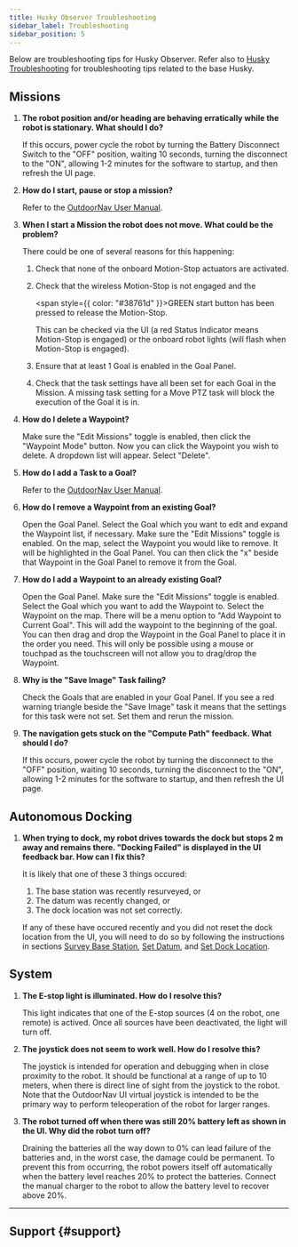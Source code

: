 ```yaml
---
title: Husky Observer Troubleshooting
sidebar_label: Troubleshooting
sidebar_position: 5
---
```



Below are troubleshooting tips for Husky Observer. Refer also to [Husky Troubleshooting](../../../robots/outdoor_robots/husky/troubleshooting_husky) for
troubleshooting tips related to the base Husky.

## Missions

1. **The robot position and/or heading are behaving erratically
   while the robot is stationary. What should I do?**

   If this occurs, power cycle the robot by turning the Battery Disconnect Switch
   to the "OFF" position, waiting 10 seconds, turning the disconnect to the
   "ON", allowing 1-2 minutes for the software to startup, and then refresh
   the UI page.

1. **How do I start, pause or stop a mission?**

   Refer to the [OutdoorNav User Manual](/docs_outdoornav_user_manual/web_user_interface/ui_autonomous_mode#mission-execution).

1. **When I start a Mission the robot does not move. What could be the problem?**

   There could be one of several reasons for this happening:

   1. Check that none of the onboard Motion-Stop actuators are activated.
   1. Check that the wireless Motion-Stop is not engaged and the

      <span style={{ color: "#38761d" }}>GREEN</span> start button has been pressed to release the Motion-Stop.

      This can be checked via the UI (a red Status Indicator means Motion-Stop is
      engaged) or the onboard robot lights (will flash when Motion-Stop is engaged).

   1. Ensure that at least 1 Goal is enabled in the Goal Panel.

   1. Check that the task settings have all been set for each Goal in the Mission.
      A missing task setting for a Move PTZ task will block the execution of the Goal
      it is in.

1. **How do I delete a Waypoint?**

   Make sure the "Edit Missions" toggle is enabled, then click the "Waypoint Mode"
   button. Now you can click the Waypoint you wish to delete. A dropdown list will
   appear. Select "Delete".

1. **How do I add a Task to a Goal?**

   Refer to the [OutdoorNav User Manual](/docs_outdoornav_user_manual/web_user_interface/ui_autonomous_mode#add-task).

1. **How do I remove a Waypoint from an existing Goal?**

   Open the Goal Panel. Select the Goal which you want to edit and expand the
   Waypoint list, if necessary. Make sure the "Edit Missions" toggle is
   enabled. On the map, select the Waypoint you would like to remove. It will
   be highlighted in the Goal Panel. You can then click the "x" beside that
   Waypoint in the Goal Panel to remove it from the Goal.

1. **How do I add a Waypoint to an already existing Goal?**

   Open the Goal Panel. Make sure the "Edit Missions" toggle is enabled.
   Select the Goal which you want to add the Waypoint to. Select the Waypoint
   on the map. There will be a menu option to "Add Waypoint to Current Goal".
   This will add the waypoint to the beginning of the goal. You can then drag
   and drop the Waypoint in the Goal Panel to place it in the order you need.
   This will only be possible using a mouse or touchpad as the touchscreen
   will not allow you to drag/drop the Waypoint.

1. **Why is the "Save Image" Task failing?**

   Check the Goals that are enabled in your Goal Panel. If you see a red
   warning triangle beside the "Save Image" task it means that the
   settings for this task were not set. Set them and rerun the mission.

1. **The navigation gets stuck on the "Compute Path" feedback. What should I do?**

   If this occurs, power cycle the robot by turning the disconnect to the
   "OFF" position, waiting 10 seconds, turning the disconnect to the "ON",
   allowing 1-2 minutes for the software to startup, and then refresh the
   UI page.

## Autonomous Docking

1. **When trying to dock, my robot drives towards the dock but stops
   2 m away and remains there. "Docking Failed" is displayed in the UI
   feedback bar. How can I fix this?**

   It is likely that one of these 3 things occured:

   1. The base station was recently resurveyed, or
   1. The datum was recently changed, or
   1. The dock location was not set correctly.

   If any of these have occured recently and you did not reset the dock location
   from the UI, you will need to do so by following the instructions in
   sections [Survey Base Station](user_manual_husky_observer#survey-base-station),
   [Set Datum](user_manual_husky_observer#set-datum), and
   [Set Dock Location](user_manual_husky_observer#set-dock-location).

## System

1. **The E-stop light is illuminated. How do I resolve this?**

   This light indicates that one of the E-stop sources (4 on the robot, one
   remote) is actived. Once all sources have been deactivated, the light
   will turn off.

1. **The joystick does not seem to work well. How do I resolve this?**

   The joystick is intended for operation and debugging when in close proximity
   to the robot. It should be functional at a range of up to 10 meters, when there is direct
   line of sight from the joystick to the robot. Note that the OutdoorNav UI virtual joystick is
   intended to be the primary way to perform teleoperation of the robot for larger ranges.

1. **The robot turned off when there was still 20% battery left as shown in the UI.
   Why did the robot turn off?**

   Draining the batteries all the way down to 0% can lead failure of the batteries and,
   in the worst case, the damage could be permanent. To prevent this from occurring, the
   robot powers itself off automatically when the battery level reaches 20% to protect the
   batteries. Connect the manual charger to the robot to allow the battery level to recover
   above 20%.

---

## Support {#support}

<Support />
